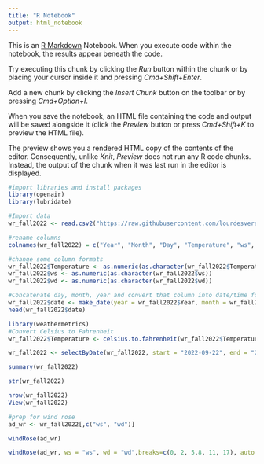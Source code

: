 ```yaml
---
title: "R Notebook"
output: html_notebook
---
```


This is an [R Markdown](http://rmarkdown.rstudio.com) Notebook. When you execute code within the notebook, the results appear beneath the code. 

Try executing this chunk by clicking the *Run* button within the chunk or by placing your cursor inside it and pressing *Cmd+Shift+Enter*. 

Add a new chunk by clicking the *Insert Chunk* button on the toolbar or by pressing *Cmd+Option+I*.

When you save the notebook, an HTML file containing the code and output will be saved alongside it (click the *Preview* button or press *Cmd+Shift+K* to preview the HTML file). 

The preview shows you a rendered HTML copy of the contents of the editor. Consequently, unlike *Knit*, *Preview* does not run any R code chunks. Instead, the output of the chunk when it was last run in the editor is displayed.
```r
#import libraries and install packages
library(openair)
library(lubridate)
```

```r
#Import data
wr_fall2022 <- read.csv2("https://raw.githubusercontent.com/lourdesvera/Community_Air_Montoring/master/Wind_Analyses/Armourdale_2022.csv", header = TRUE, sep = ",", stringsAsFactors = FALSE )
```

```r
#rename columns
colnames(wr_fall2022) = c("Year", "Month", "Day", "Temperature", "ws", "wd")
```

```r
#change some column formats
wr_fall2022$Temperature <- as.numeric(as.character(wr_fall2022$Temperature))
wr_fall2022$ws <- as.numeric(as.character(wr_fall2022$ws))
wr_fall2022$wd <- as.numeric(as.character(wr_fall2022$wd))
```

```r
#Concatenate day, month, year and convert that column into date/time format
wr_fall2022$date <- make_date(year = wr_fall2022$Year, month = wr_fall2022$Month , day = wr_fall2022$Day)
head(wr_fall2022$date)
```

```r
library(weathermetrics)
#Convert Celsius to Fahrenheit
wr_fall2022$Temperature <- celsius.to.fahrenheit(wr_fall2022$Temperature, round = 2)
```

```r
wr_fall2022 <- selectByDate(wr_fall2022, start = "2022-09-22", end = "2022-12-20")
```


```r
summary(wr_fall2022)
```

```r
str(wr_fall2022)
```

```r
nrow(wr_fall2022)
View(wr_fall2022)
```

```r
#prep for wind rose
ad_wr <- wr_fall2022[,c("ws", "wd")]
```

```r
windRose(ad_wr)
```

```r
windRose(ad_wr, ws = "ws", wd = "wd",breaks=c(0, 2, 5,8, 11, 17), auto.text=FALSE, paddle=FALSE, annotate=FALSE, grid.line=5, key = list(labels = c(">0-2", ">2-5", ">5-8", ">8-11", ">11-17")), key.footer = "Summer 2022 Wind Speed Plot in Armourdale, KS (m/s)", key.position = "bottom",par.settings=list(axis.line=list(col="lightgray")), col = c("#4f4f4f", "#0a7cb9", "#f9be00", "#ff7f2f", "#d7153a"))
```


